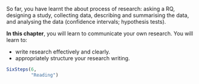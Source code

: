 ::: {.objectivesBox .objectives data-latex="{iconmonstr-target-4-240.png}"}
So far, you have learnt the about process of research: asking a RQ, designing a study, collecting data, describing and summarising the data, and analysing the data (confidence intervals; hypothesis tests).

**In this chapter**, you will learn to communicate your own research.
You will learn to:

* write research effectively and clearly.
* appropriately structure your research writing.
:::


```r
SixSteps(6, 
         "Reading")
```


